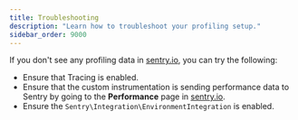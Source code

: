 ```yaml
---
title: Troubleshooting
description: "Learn how to troubleshoot your profiling setup."
sidebar_order: 9000
---
```


If you don't see any profiling data in [sentry.io](https://sentry.io), you can try the following:

- Ensure that <PlatformLink to="/tracing/">Tracing is enabled</PlatformLink>.
- Ensure that the <PlatformLink to="/tracing/instrumentation/custom-instrumentation">custom instrumentation</PlatformLink> is sending performance data to Sentry by going to the **Performance** page in [sentry.io](https://sentry.io).
- Ensure the <PlatformLink to="/integrations/#environmentintegration">`Sentry\Integration\EnvironmentIntegration`</PlatformLink> is enabled.
